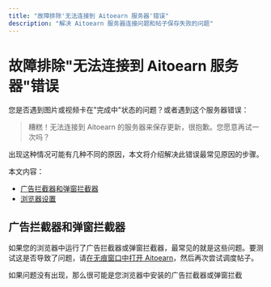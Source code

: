 ```yaml
---
title: "故障排除'无法连接到 Aitoearn 服务器'错误"
description: "解决 Aitoearn 服务器连接问题和帖子保存失败的问题"
---
```


# 故障排除"无法连接到 Aitoearn 服务器"错误

您是否遇到图片或视频卡在"完成中"状态的问题？或者遇到这个服务器错误：

> 糟糕！无法连接到 Aitoearn 的服务器来保存更新，很抱歉。您愿意再试一次吗？

出现这种情况可能有几种不同的原因，本文将介绍解决此错误最常见原因的步骤。

本文内容：
- [广告拦截器和弹窗拦截器](#ad-blockers)
- [浏览器设置](#browser-settings)

## 广告拦截器和弹窗拦截器

如果您的浏览器中运行了广告拦截器或弹窗拦截器，最常见的就是这些问题。要测试这是否导致了问题，请[在无痕窗口中打开 Aitoearn](https://aitoearn.helpscoutdocs.com/article/508-opening-aitoearn-in-an-incognito-or-private-window-how-to-safelist-aitoearn-and-using-a-vpn#h_01GGABZBW3EQ247KTM4YY1D2VC)，然后再次尝试调度帖子。

如果问题没有出现，那么很可能是您浏览器中安装的广告拦截器或弹窗拦截
